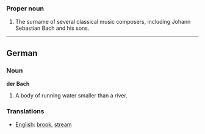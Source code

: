 ===Proper noun===

# The surname of several classical music composers, including Johann Sebastian Bach and his sons.

----
==German==
===Noun===
'''der Bach'''

# A body of running water smaller than a river.

===Translations===

*[[English]]: [[brook]], [[stream]]